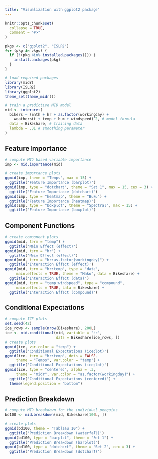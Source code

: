 ```yaml
---
title: "Visualization with ggplot2 package"
---
```


```r
knitr::opts_chunk$set(
  collapse = TRUE,
  comment = "#>"
)

pkgs <- c("ggplot2", "ISLR2")
for (pkg in pkgs) {
  if (!(pkg %in% installed.packages())) {
    install.packages(pkg)
  }
}
```

```r
# load required packages
library(midr)
library(ISLR2)
library(ggplot2)
theme_set(theme_midr())

# train a predictive MID model
mid <- interpret(
  bikers ~ (mnth + hr + as.factor(workingday) +
    weathersit + temp + hum + windspeed)^2, # model formula
  data = Bikeshare, # training data
  lambda = .01 # smoothing parameter
)
```

## Feature Importance

```r
# compute MID based variable importance
imp <- mid.importance(mid)

# create importance plots
ggmid(imp, theme = "Temps", max = 15) +
  ggtitle('Feature Importance (barplot)')
ggmid(imp, type = "dotchart", theme = "Set 1", max = 15, cex = 3) +
  ggtitle('Feature Importance (dotchart)')
ggmid(imp, type = "heatmap", theme = "BuPu") +
  ggtitle('Feature Importance (heatmap)')
ggmid(imp, type = "boxplot", theme = "Spectral", max = 15) +
  ggtitle('Feature Importance (boxplot)')
```

## Component Functions

```r
# create component plots
ggmid(mid, term = "temp") +
  ggtitle('Main Effect (effect)')
ggmid(mid, term = "hr") +
  ggtitle('Main Effect (effect)')
ggmid(mid, term = "hr:as.factor(workingday)") +
  ggtitle('Interaction Effect (effect)')
ggmid(mid, term = "hr:temp", type = "data",
     main.effects = TRUE, theme = "Mako", data = Bikeshare) +
  ggtitle('Interaction Effect (data)')
ggmid(mid, term = "temp:windspeed", type = "compound",
     main.effects = TRUE, data = Bikeshare) +
  ggtitle('Interaction Effect (compound)')
```

## Conditional Expectations

```r
# compute ICE plots
set.seed(42)
ice_rows <- sample(nrow(Bikeshare), 200L)
ice <- mid.conditional(mid, variable = "hr",
                       data = Bikeshare[ice_rows, ])
# create plots
ggmid(ice, var.color = "temp") +
  ggtitle('Conditional Expectations (iceplot)')
ggmid(ice, term = "hr:temp", dots = FALSE,
     theme = "Temps", var.color = "temp") +
  ggtitle('Conditional Expectations (iceplot)')
ggmid(ice, type = "centered", alpha = .3,
     theme = "midr", var.color = "as.factor(workingday)") +
  ggtitle('Conditional Expectations (centered)') +
  theme(legend.position = "bottom")
```

## Prediction Breakdown

```r
# compute MID breakdown for the individual penguins
bd100 <- mid.breakdown(mid, Bikeshare[100L, ])

# create plots
ggmid(bd100, theme = "Tableau 10") +
  ggtitle('Prediction Breakdown (waterfall)')
ggmid(bd100, type = "barplot", theme = "Set 1") +
  ggtitle('Prediction Breakdown (barplot)')
ggmid(bd100, type = "dotchart", theme = "Set 2", cex = 3) +
  ggtitle('Prediction Breakdown (dotchart)')
```
